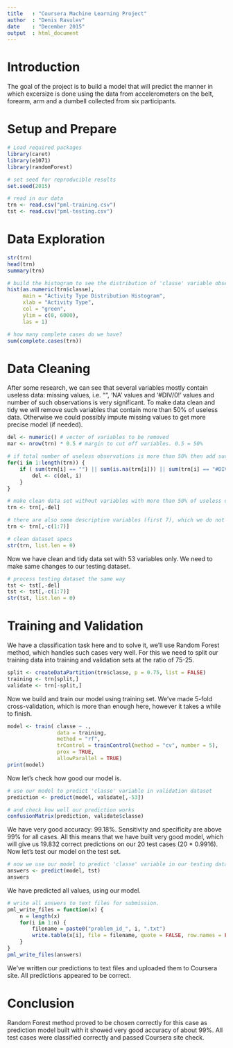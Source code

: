 ```yaml
---
title   : "Coursera Machine Learning Project"
author  : "Denis Rasulev"
date    : "December 2015"
output  : html_document
---
```


# Introduction

The goal of the project is to build a model that will predict the manner in which excersize is done using the data from accelerometers on the belt, forearm, arm and a dumbell collected from six participants.

# Setup and Prepare
```r
# Load required packages
library(caret)
library(e1071)
library(randomForest)

# set seed for reproducible results
set.seed(2015)

# read in our data
trn <- read.csv("pml-training.csv")
tst <- read.csv("pml-testing.csv")
```

# Data Exploration

```r
str(trn)
head(trn)
summary(trn)

# build the histogram to see the distribution of 'classe' variable obseravations
hist(as.numeric(trn$classe),
     main = "Activity Type Distribution Histogram",
     xlab = "Activity Type",
     col = "green",
     ylim = c(0, 6000),
     las = 1)
```

```r
# how many complete cases do we have?
sum(complete.cases(trn))
```

# Data Cleaning

After some research, we can see that several variables mostly contain useless data: missing values, i.e. "", 'NA' values and '#DIV/0!' values and number of such observations is very significant. To make data clean and tidy we will remove such variables that contain more than 50% of useless data. Otherwise we could possibly impute missing values to get more precise model (if needed).

```r
del <- numeric() # vector of variables to be removed
mar <- nrow(trn) * 0.5 # margin to cut off variables. 0.5 = 50%

# if total number of useless observations is more than 50% then add such variable to the removal list 'del'
for(i in 1:length(trn)) {
    if ( sum(trn[i] == "") || sum(is.na(trn[i])) || sum(trn[i] == "#DIV/0!") > mar ) {
        del <- c(del, i)
    }
}

# make clean data set without variables with more than 50% of useless data
trn <- trn[,-del]

# there are also some descriptive variables (first 7), which we do not need to build our predictive model, so we remove them also
trn <- trn[,-c(1:7)]

# clean dataset specs
str(trn, list.len = 0)
```

Now we have clean and tidy data set with 53 variables only. We need to make same changes to our testing dataset.

```r
# process testing dataset the same way
tst <- tst[,-del]
tst <- tst[,-c(1:7)]
str(tst, list.len = 0)
```

# Training and Validation

We have a classification task here and to solve it, we'll use Random Forest method, which handles such cases very well. For this we need to split our training data into training and validation sets at the ratio of 75-25.

```r
split <- createDataPartition(trn$classe, p = 0.75, list = FALSE)
training <- trn[split,]
validate <- trn[-split,]
```

Now we build and train our model using training set. We've made 5-fold cross-validation, which is more than enough here, however it takes a while to finish.

```r
model <- train( classe ~ .,
                data = training,
                method = "rf",
                trControl = trainControl(method = "cv", number = 5),
                prox = TRUE,
                allowParallel = TRUE)
print(model)
```

Now let's check how good our model is.

```r
# use our model to predict 'classe' variable in validation dataset
prediction <- predict(model, validate[,-53])

# and check how well our prediction works
confusionMatrix(prediction, validate$classe)
```

We have very good accuracy: 99.18%. Sensitivity and specificity are above 99% for all cases. All this means that we have built very good model, which will give us 19.832 correct predictions on our 20 test cases (20 * 0.9916). Now let's test our model on the test set.

```r
# now we use our model to predict 'classe' variable in our testing data set.
answers <- predict(model, tst)
answers
```

We have predicted all values, using our model.

```r
# write all answers to text files for submission.
pml_write_files = function(x) {
    n = length(x)
    for(i in 1:n) {
        filename = paste0("problem_id_", i, ".txt")
        write.table(x[i], file = filename, quote = FALSE, row.names = FALSE, col.names = FALSE)
    }
}
pml_write_files(answers)
```

We've written our predictions to text files and uploaded them to Coursera site. All predictions appeared to be correct.

# Conclusion

Random Forest method proved to be chosen correctly for this case as prediction model built with it showed very good accuracy of about 99%. All test cases were classified correctly and passed Coursera site check.
